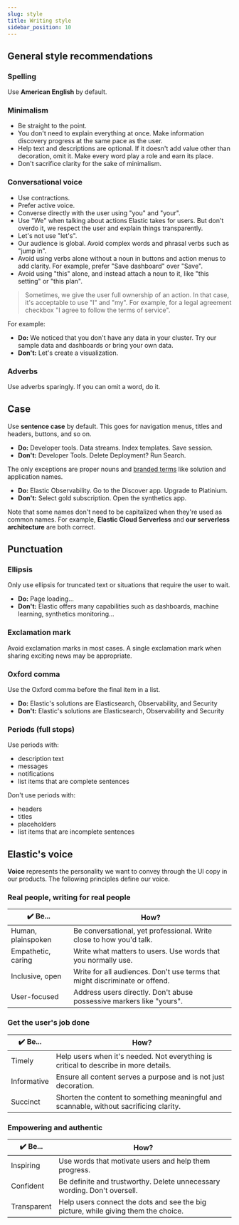 ```yaml
---
slug: style
title: Writing style
sidebar_position: 10
---
```


## General style recommendations

### Spelling 
Use **American English** by default. 

### Minimalism

- Be straight to the point.
- You don't need to explain everything at once. Make information discovery progress at the same pace as the user.
- Help text and descriptions are optional. If it doesn't add value other than decoration, omit it. Make every word play a role and earn its place.
- Don't sacrifice clarity for the sake of minimalism.

### Conversational voice 

- Use contractions.
- Prefer active voice.
- Converse directly with the user using "you" and "your".
- Use "We" when talking about actions Elastic takes for users. But don't overdo it, we respect the user and explain things transparently. 
- Let's not use "let's".
- Our audience is global. Avoid complex words and phrasal verbs such as "jump in".
- Avoid using verbs alone without a noun in buttons and action menus to add clarity. For example, prefer "Save dashboard" over "Save".
- Avoid using "this" alone, and instead attach a noun to it, like "this setting" or "this plan".

> Sometimes, we give the user full ownership of an action. In that case, it's acceptable to use "I" and "my". For example, for a legal agreement checkbox "I agree to follow the terms of service".

For example:

- **Do:** We noticed that you don't have any data in your cluster. Try our sample data and dashboards or bring your own data.
- **Don't:** Let's create a visualization.

### Adverbs

Use adverbs sparingly. If you can omit a word, do it.

## Case

Use **sentence case** by default. This goes for navigation menus, titles and headers, buttons, and so on. 

- **Do:** Developer tools. Data streams. Index templates. Save session. 
- **Don't:** Developer Tools. Delete Deployment? Run Search.

The only exceptions are proper nouns and [branded terms](https://brand.elastic.co/302f66895/p/194a3b-writing-style-guide/t/159934) like solution and application names. 

- **Do:** Elastic Observability. Go to the Discover app. Upgrade to Platinium.
- **Don't:** Select gold subscription. Open the synthetics app.

Note that some names don't need to be capitalized when they're used as common names. For example, **Elastic Cloud Serverless** and **our serverless architecture** are both correct.

## Punctuation

### Ellipsis

Only use ellipsis for truncated text or situations that require the user to wait.

- **Do:** Page loading...
- **Don't:** Elastic offers many capabilities such as dashboards, machine learning, synthetics monitoring...

### Exclamation mark

Avoid exclamation marks in most cases. A single exclamation mark when sharing exciting news may be appropriate.

### Oxford comma

Use the Oxford comma before the final item in a list.

- **Do:** Elastic's solutions are Elasticsearch, Observability, and Security
- **Don't:** Elastic's solutions are Elasticsearch, Observability and Security

### Periods (full stops)

Use periods with:

* description text
* messages
* notifications
* list items that are complete sentences

Don't use periods with:

* headers
* titles
* placeholders
* list items that are incomplete sentences


## Elastic's voice

**Voice** represents the personality we want to convey through the UI copy in our products.
The following principles define our voice.

### **Real people, writing for real people**

| ✔️ Be...            | How?                                                                        |
|--------------------|-----------------------------------------------------------------------------|
| Human, plainspoken | Be conversational, yet professional. Write close to how you'd talk.         |
| Empathetic, caring | Write what matters to users. Use words that you normally use.               |
| Inclusive, open    | Write for all audiences. Don't use terms that might discriminate or offend. |
| User-focused       | Address users directly. Don't abuse possessive markers like "yours".        |

### **Get the user's job done**

| ✔️ Be...     | How?                                                                                    |
|-------------|-----------------------------------------------------------------------------------------|
| Timely      | Help users when it's needed. Not everything is critical to describe in more details.    |
| Informative | Ensure all content serves a purpose and is not just decoration.                         |
| Succinct    | Shorten the content to something meaningful and scannable, without sacrificing clarity. |


### **Empowering and authentic**

| ✔️ Be...     | How?                                                                               |
|-------------|------------------------------------------------------------------------------------|
| Inspiring   | Use words that motivate users and help them progress.                              |
| Confident   | Be definite and trustworthy. Delete unnecessary wording. Don't oversell.           |
| Transparent | Help users connect the dots and see the big picture, while giving them the choice. |

